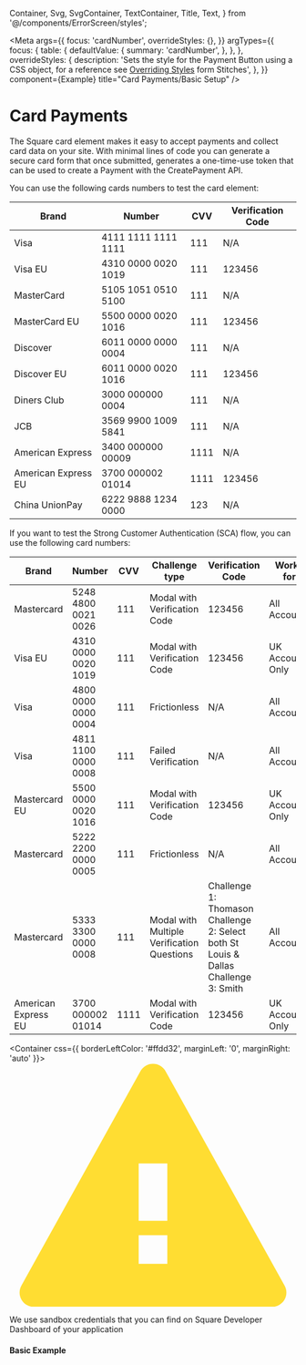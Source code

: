   Container,
  Svg,
  SvgContainer,
  TextContainer,
  Title,
  Text,
} from '@/components/ErrorScreen/styles';

<Meta
  args={{
    focus: 'cardNumber',
    overrideStyles: {},
  }}
  argTypes={{
    focus: {
      table: {
        defaultValue: {
          summary: 'cardNumber',
        },
      },
    },
    overrideStyles: {
      description:
        'Sets the style for the Payment Button using a CSS object, for a reference see [Overriding Styles](https://stitches.dev/docs/overriding-styles) form Stitches',
    },
  }}
  component={Example}
  title="Card Payments/Basic Setup"
/>

# Card Payments

The Square card element makes it easy to accept payments and collect card data on your site. With minimal lines of code you can generate a secure card form that once submitted, generates a one-time-use token that can be used to create a Payment with the CreatePayment API.

You can use the following cards numbers to test the card element:

| Brand               | Number              | CVV  | Verification Code |
| ------------------- | ------------------- | ---- | ----------------- |
| Visa                | 4111 1111 1111 1111 | 111  | N/A               |
| Visa EU             | 4310 0000 0020 1019 | 111  | 123456            |
| MasterCard          | 5105 1051 0510 5100 | 111  | N/A               |
| MasterCard EU       | 5500 0000 0020 1016 | 111  | 123456            |
| Discover            | 6011 0000 0000 0004 | 111  | N/A               |
| Discover EU         | 6011 0000 0020 1016 | 111  | 123456            |
| Diners Club         | 3000 000000 0004    | 111  | N/A               |
| JCB                 | 3569 9900 1009 5841 | 111  | N/A               |
| American Express    | 3400 000000 00009   | 1111 | N/A               |
| American Express EU | 3700 000002 01014   | 1111 | 123456            |
| China UnionPay      | 6222 9888 1234 0000 | 123  | N/A               |

If you want to test the Strong Customer Authentication (SCA) flow, you can use the following card numbers:

| Brand               | Number              | CVV  | Challenge type                             | Verification Code                                                                                 | Works for        |
| ------------------- | ------------------- | ---- | ------------------------------------------ | ------------------------------------------------------------------------------------------------- | ---------------- |
| Mastercard          | 5248 4800 0021 0026 | 111  | Modal with Verification Code               | 123456                                                                                            | All Accounts     |
| Visa EU             | 4310 0000 0020 1019 | 111  | Modal with Verification Code               | 123456                                                                                            | UK Accounts Only |
| Visa                | 4800 0000 0000 0004 | 111  | Frictionless                               | N/A                                                                                               | All Accounts     |
| Visa                | 4811 1100 0000 0008 | 111  | Failed Verification                        | N/A                                                                                               | All Accounts     |
| Mastercard EU       | 5500 0000 0020 1016 | 111  | Modal with Verification Code               | 123456                                                                                            | UK Accounts Only |
| Mastercard          | 5222 2200 0000 0005 | 111  | Frictionless                               | N/A                                                                                               | All Accounts     |
| Mastercard          | 5333 3300 0000 0008 | 111  | Modal with Multiple Verification Questions | Challenge 1: Thomason <br /> Challenge 2: Select both St Louis & Dallas <br /> Challenge 3: Smith | All Accounts     |
| American Express EU | 3700 000002 01014   | 1111 | Modal with Verification Code               | 123456                                                                                            | UK Accounts Only |

<Container css={{ borderLeftColor: '#ffdd32', marginLeft: '0', marginRight: 'auto' }}>
  <SvgContainer>
    <Svg height={17} viewBox="0 0 20 17" width={20}>
      <path
        d="M10.874.573l8.3 14.941A1 1 0 0118.3 17H1.7a1 1 0 01-.875-1.486l8.3-14.94a1 1 0 011.75 0zM9 12v2h2v-2H9zm2-1V7H9v4h2z"
        fill="#ffdd32"
        fillRule="evenodd"
      />
    </Svg>
  </SvgContainer>

  <TextContainer>
    <Title css={{ fontWeight: 600 }}>You will not be charged for using this payment method</Title>
    <Text>
      We use sandbox credentials that you can find on Square Developer Dashboard
      of your application
    </Text>
  </TextContainer>
</Container>

#### Basic Example

<Canvas>
  <Story name="BasicExample" story={Example} />
</Canvas>

<ArgsTable story="BasicExample" />
